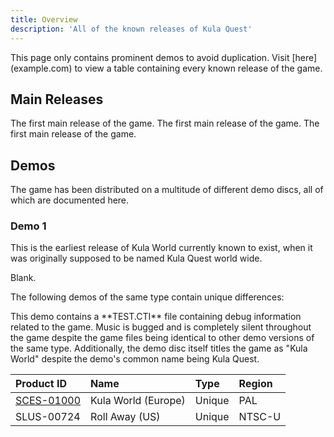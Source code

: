 ```yaml
---
title: Overview
description: 'All of the known releases of Kula Quest'
---
```


<Info>
    This page only contains prominent demos to avoid duplication. Visit
    [here](example.com) to view a table containing every known release of the
    game.
</Info>

## Main Releases

<CardGroup cols={2}>
    <Card title="Kula World (Europe)" icon="link" href="/">
        The first main release of the game.
    </Card>
    <Card title="Roll Away (North America)" icon="link" href="/">
        The first main release of the game.
    </Card>
    <Card title="Kula Quest (Japan)" icon="link" href="/">
        The first main release of the game.
    </Card>
</CardGroup>

## Demos

The game has been distributed on a multitude of different demo discs, all of which are documented here.

### Demo 1

This is the earliest release of Kula World currently known to exist, when it was originally supposed to be named Kula Quest world wide.

<CardGroup cols={2}>
    <Card
        title="Registered Users Demo 02 (Europe)"
        icon="link"
        href="/releases/SCED-00936"
    >
        Blank.
    </Card>
</CardGroup>

The following demos of the same type contain unique differences:

<CardGroup cols={1}>
    <Card
        title="Euro Demo 13 (Germany)"
        icon="link"
        href="/releases/SCED-00936"
    >
        This demo contains a **TEST.CTI** file containing debug information
        related to the game.
    </Card>
    <Card
        title="Euro Demo 10-01 (Germany)"
        icon="link"
        href="/releases/SCED-00936"
    >
        Music is bugged and is completely silent throughout the game despite the
        game files being identical to other demo versions of the same type.
        Additionally, the demo disc itself titles the game as "Kula World"
        despite the demo's common name being Kula Quest.
    </Card>
</CardGroup>

| Product ID               | Name                | Type   | Region |
| :----------------------- | :------------------ | :----- | :----- |
| [SCES-01000](SCES-01000) | Kula World (Europe) | Unique | PAL    |
| SLUS-00724               | Roll Away (US)      | Unique | NTSC-U |
